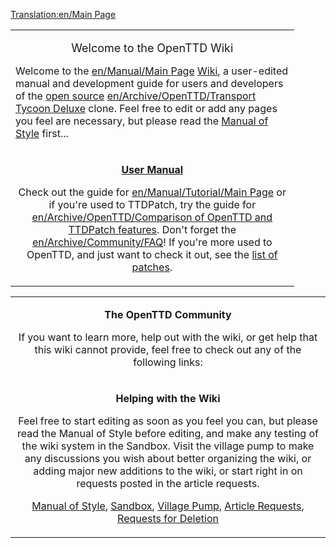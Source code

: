 [[Translation:en/Main Page]]
{| cellspacing="3" class="mainpagetable" align="center"
|- valign="top" 
|width="90%" colspan="2"|
<center><font size="4">Welcome to the OpenTTD Wiki</font></center>

Welcome to the [[en/Manual/Main Page]] [http://en.wikipedia.org/wiki/Wiki Wiki], a user-edited manual and development guide for users and developers of the [http://www.opensource.com/ open source] [[en/Archive/OpenTTD/Transport Tycoon Deluxe]] clone.  Feel free to edit or add any pages you feel are necessary, but please read the [[en/Wiki/Manual of Style|Manual of Style]] first...
|- valign="top" 
|width="50%"|
<center>
<font size="3">'''[[en/Manual/Main Page|User Manual]]'''</font>

Check out the guide for [[en/Manual/Tutorial/Main Page]] or if you're used to TTDPatch, try the guide for [[en/Archive/OpenTTD/Comparison of OpenTTD and TTDPatch features]].  Don't forget the [[en/Archive/Community/FAQ]]!  If you're more used to OpenTTD, and just want to check it out, see the [[en/Community/Patches/Patches|list of patches]].
</center>
|width="50%"|
<center>
<font size="3">'''[[en/Development/Main Page|Development]]'''</font>

Feel free to start with the [[en/Archive/Community/FAQ]], and move on to current [[en/Development/Main Page|development]]!
</center>
|}

{| cellspacing="3" class="mainpagetable" align="center"
|- valign="top"
|colspan="2"|
<center>
<font size="3">'''The OpenTTD Community'''</font>

If you want to learn more, help out with the wiki, or get help that this wiki cannot provide, feel free to check out any of the following links:
</center>
|- valign="top"
|width="50%"|
<center>
<font size="3">'''Helping with the Wiki'''</font>

Feel free to start editing as soon as you feel you can, but please read the Manual of Style before editing, and make any testing of the wiki system in the Sandbox.  Visit the village pump to make any discussions you wish about better organizing the wiki, or adding major new additions to the wiki, or start right in on requests posted in the article requests.

[[en/Wiki/Manual of Style|Manual of Style]], [[en/Sandbox|Sandbox]], [[en/Archive/Community/Village Pump|Village Pump]], [[en/Requested Articles|Article Requests]], [[en/Requests for Deletion|Requests for Deletion]]
</center>
|width="50%"|
<center>
<font size="3">'''Getting Help'''</font>

Do you need help?  Then try the forums, the main source for development or help!  Or you can leave the site by any one of a number of other links...

[http://www.tt-forums.net/ Forums], [[en/Archive/Lists/Links]]
</center>
|}